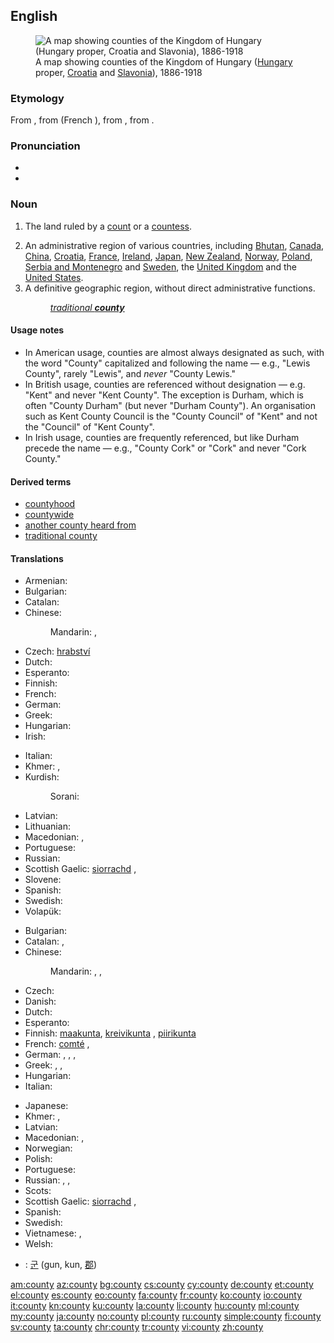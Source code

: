 {{wikipedia}}
==English==
[[File:Kingdom of Hungary counties.svg|right|thumb|A map showing counties of the Kingdom of Hungary ([[Hungary]] proper, [[Croatia]] and [[Slavonia]]), 1886-1918]]

===Etymology===
From {{etyl|xno|en}} {{term|counte|lang=fro}}, from {{etyl|fro|en}} {{term|conté|lang=fro}} (French {{term|comté|lang=fr}}), from {{etyl|LL.|en}} {{term|comitatus||jurisdiction of a count|lang=la}}, from {{etyl|la|en}} {{term|comes||count, earl|lang=la}}.

===Pronunciation===
* {{audio|en-us-county.ogg|Audio (US)}}
* {{rhymes|aʊnti}}

===Noun===
{{en-noun|counties}}

# {{context|historical|lang=en}} The land ruled by a [[count]] or a [[countess]].
# An administrative region of various countries, including [[Bhutan]], [[Canada]], [[China]], [[Croatia]], [[France]],  [[Ireland]], [[Japan]], [[New Zealand]], [[Norway]], [[Poland]], [[Serbia and Montenegro]] and [[Sweden]], the [[United Kingdom]] and the [[United States]].
# A definitive geographic region, without direct administrative functions.
#: ''[[traditional county|traditional '''county''']]''

====Usage notes====
* In American usage, counties are almost always designated as such, with the word "County" capitalized and following the name — e.g., "Lewis County", rarely "Lewis", and ''never'' "County Lewis."
* In British usage, counties are referenced without designation — e.g. "Kent" and never "Kent County". The exception is Durham, which is often "County Durham" (but never "Durham County"). An organisation such as Kent County Council is the "County Council" of "Kent" and not the "Council" of "Kent County".
* In Irish usage, counties are frequently referenced, but like Durham precede the name — e.g., "County Cork" or "Cork" and never "Cork County."

====Derived terms====
* [[countyhood]]
* [[countywide]]
* [[another county heard from]]
* [[traditional county]]

====Translations====
{{trans-top|land ruled by a count or countess}}
* Armenian: {{t|hy|կոմսություն|tr=komsutʿyun|sc=Armn}}
* Bulgarian: {{t|bg|графство|m}}
* Catalan: {{t+|ca|comtat|m}}
* Chinese:
*: Mandarin: {{t|cmn|縣|sc=Hani}}, {{t|cmn|县|tr=xiàn|sc=Hani}}
* Czech: [[hrabství]] {{g|n}}
* Dutch: {{t|nl|graafschap|n}}
* Esperanto: {{t|eo|graflando}}
* Finnish: {{t|fi|kreivikunta}}
* French: {{t+|fr|comté|m}}
* German: {{t+|de|Grafschaft|f}}
* Greek: {{t+|el|κομητεία|f|tr=komiteía}}
* Hungarian: {{t+|hu|grófság}}
* Irish: {{t|ga|contae|m}}
{{trans-mid}}
* Italian: {{t|it|contea|f}}
* Khmer: {{t+|km|ស្រុក|sc=Khmr|tr=srok}}, {{t|km|អាណាស្រុក|sc=Khmr|tr=aa naa srok}}
* Kurdish:
*: Sorani: {{t|ku|sc=ku-Arab|ده‌وڵه‌ت}}
* Latvian: {{t|lv|grāfiste|f}}
* Lithuanian: {{t|lt|grafystė|f}}
* Macedonian: {{t|mk|грофовија|f|tr=grofóvija}}, {{t|mk|грофовство|n|tr=grófovstvo}}
* Portuguese: {{t+|pt|condado|m}}
* Russian: {{t+|ru|графство|n|tr=gráfstvo}}
* Scottish Gaelic: [[siorrachd]] {{g|f}}, {{t|gd|siorramachd|f}}
* Slovene: {{t+|sl|grofija|f}}
* Spanish: {{t+|es|condado|m}}
* Swedish: {{t|sv|grevskap|n}}
* Volapük: {{t+|vo|grafän}}
{{trans-bottom}}

{{trans-top|administrative region of various countries}}
* Bulgarian: {{t+|bg|окръг|m}}
* Catalan: {{t+|ca|comtat|m}}, {{t+|ca|comarca|f}}
* Chinese:
*: Mandarin: {{t|cmn|郡|tr=jùn|sc=Hani}}, {{t|cmn|縣|sc=Hani}}, {{t|cmn|县|tr=xiàn|sc=Hani}}
* Czech: {{t+|cs|okres|n}}
* Danish: {{t+|da|amt|n}}
* Dutch: {{t|nl|graafschap|n}}
* Esperanto: {{t|eo|graflando}}
* Finnish: [[maakunta]], [[kreivikunta]] {{qualifier|UK}}, [[piirikunta]] {{qualifier|US}}
* French: [[comté]] {{g|m}} {{gloss|of the UK, the US and Canada}}, {{t+|fr|département|f}}
* German: {{t+|de|Landkreis|m}}, {{t+|de|Grafschaft|f}}, {{t+|de|Bezirk|n}}, {{qualifier|US}} {{t|de|County|n}}
* Greek: {{t+|el|νομός|m|tr=nomós}}, {{t+|el|επαρχία|f|tr=eparchía}}, {{t+|el|περιφέρεια|f|sc=Grek}}
* Hungarian: {{t+|hu|megye}}
* Italian: {{t|it|contea|f}}
{{trans-mid}}
* Japanese: {{t+|ja|郡|tr=ぐん, gun}}
* Khmer: {{t+|km|ស្រុក|sc=Khmr|tr=srok}}, {{t|km|អាណាស្រុក|sc=Khmr|tr=aa naa srok}}
* Latvian: {{t|lv|grāfiste|f}}
* Macedonian: {{t|mk|грофовија|f|tr=grofóvija}}, {{t|mk|округ|m|tr=ókrug}}
* Norwegian: {{t+|no|fylke}}
* Polish: {{t+|pl|powiat|m}}
* Portuguese: {{t+|pt|condado|m}}
* Russian: {{t+|ru|графство|n|tr=gráfstvo}} {{qualifier|e.g. UK}}, {{t+|ru|округ|m|tr=ókrug}}, {{t+|ru|уезд|m|tr=ujézd}}
* Scots: {{t|sco|coonty}}
* Scottish Gaelic: [[siorrachd]] {{g|f}}, {{t|gd|siorramachd|f}}
* Spanish: {{t+|es|condado|m}}
* Swedish: {{t+|sv|län}}
* Vietnamese: {{t+|vi|quận}}, {{t|vi|quận hạt}} {{qualifier|occasionally}}
* Welsh: {{t+|cy|sir|f}}
{{trans-bottom}}

{{checktrans-top}}
* {{ttbc|ko}}: [[군]] (gun, kun, [[郡]])
{{trans-bottom}}

[[am:county]]
[[az:county]]
[[bg:county]]
[[cs:county]]
[[cy:county]]
[[de:county]]
[[et:county]]
[[el:county]]
[[es:county]]
[[eo:county]]
[[fa:county]]
[[fr:county]]
[[ko:county]]
[[io:county]]
[[it:county]]
[[kn:county]]
[[ku:county]]
[[la:county]]
[[li:county]]
[[hu:county]]
[[ml:county]]
[[my:county]]
[[ja:county]]
[[no:county]]
[[pl:county]]
[[ru:county]]
[[simple:county]]
[[fi:county]]
[[sv:county]]
[[ta:county]]
[[chr:county]]
[[tr:county]]
[[vi:county]]
[[zh:county]]